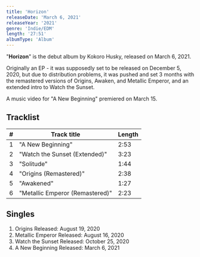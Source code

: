 ```yaml
---
title: 'Horizon'
releaseDate: 'March 6, 2021'
releaseYear: '2021'
genre: 'Indie/EDM'
length: '27:51'
albumType: 'Album'
---
```


"**Horizon**" is the debut album by Kokoro Husky, released on March 6, 2021.

Originally an EP - it was supposedly set to be released on December 5, 2020, but due to distribution problems, it was pushed and set 3 months with the remastered versions of Origins, Awaken, and Metallic Emperor, and an extended intro to Watch the Sunset.

A music video for "A New Beginning" premiered on March 15.

## Tracklist

| # | Track title | Length |
|---|---|---|
1 | "A New Beginning" | 2:53
2 | "Watch the Sunset (Extended)" | 3:23
3 | "Solitude" | 1:44
4 | "Origins (Remastered)" | 2:38
5 | "Awakened" | 1:27
6 | "Metallic Emperor (Remastered)" | 2:23 

## Singles

1. Origins
Released: August 19, 2020
2. Metallic Emperor
Released: August 16, 2020
3. Watch the Sunset
Released: October 25, 2020
4. A New Beginning
Released: March 6, 2021